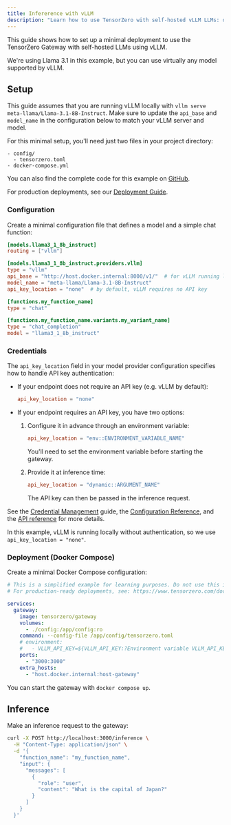 ```yaml
---
title: Infererence with vLLM
description: "Learn how to use TensorZero with self-hosted vLLM LLMs: open-source gateway, observability, optimization, evaluations, and experimentation."
---
```



This guide shows how to set up a minimal deployment to use the TensorZero Gateway with self-hosted LLMs using vLLM.

We're using Llama 3.1 in this example, but you can use virtually any model supported by vLLM.

## Setup

This guide assumes that you are running vLLM locally with `vllm serve meta-llama/Llama-3.1-8B-Instruct`.
Make sure to update the `api_base` and `model_name` in the configuration below to match your vLLM server and model.

For this minimal setup, you'll need just two files in your project directory:

```
- config/
  - tensorzero.toml
- docker-compose.yml
```

<Tip>

You can also find the complete code for this example on [GitHub](https://github.com/tensorzero/tensorzero/tree/main/examples/guides/providers/vllm).

</Tip>

For production deployments, see our [Deployment Guide](/docs/gateway/deployment/).

### Configuration

Create a minimal configuration file that defines a model and a simple chat function:

```toml title="config/tensorzero.toml"
[models.llama3_1_8b_instruct]
routing = ["vllm"]

[models.llama3_1_8b_instruct.providers.vllm]
type = "vllm"
api_base = "http://host.docker.internal:8000/v1/"  # for vLLM running locally on the host
model_name = "meta-llama/Llama-3.1-8B-Instruct"
api_key_location = "none"  # by default, vLLM requires no API key

[functions.my_function_name]
type = "chat"

[functions.my_function_name.variants.my_variant_name]
type = "chat_completion"
model = "llama3_1_8b_instruct"
```

### Credentials

The `api_key_location` field in your model provider configuration specifies how to handle API key authentication:

- If your endpoint does not require an API key (e.g. vLLM by default):

  ```toml
  api_key_location = "none"
  ```

- If your endpoint requires an API key, you have two options:
  1. Configure it in advance through an environment variable:

     ```toml
     api_key_location = "env::ENVIRONMENT_VARIABLE_NAME"
     ```

     You'll need to set the environment variable before starting the gateway.

  2. Provide it at inference time:
     ```toml
     api_key_location = "dynamic::ARGUMENT_NAME"
     ```
     The API key can then be passed in the inference request.

See the [Credential Management](/docs/gateway/guides/credential-management/) guide, the [Configuration Reference](/docs/gateway/configuration-reference/), and the [API reference](/docs/gateway/api-reference/inference/) for more details.

In this example, vLLM is running locally without authentication, so we use `api_key_location = "none"`.

### Deployment (Docker Compose)

Create a minimal Docker Compose configuration:

```yaml title="docker-compose.yml"
# This is a simplified example for learning purposes. Do not use this in production.
# For production-ready deployments, see: https://www.tensorzero.com/docs/gateway/deployment

services:
  gateway:
    image: tensorzero/gateway
    volumes:
      - ./config:/app/config:ro
    command: --config-file /app/config/tensorzero.toml
    # environment:
    #   - VLLM_API_KEY=${VLLM_API_KEY:?Environment variable VLLM_API_KEY must be set.}
    ports:
      - "3000:3000"
    extra_hosts:
      - "host.docker.internal:host-gateway"
```

You can start the gateway with `docker compose up`.

## Inference

Make an inference request to the gateway:

```bash
curl -X POST http://localhost:3000/inference \
  -H "Content-Type: application/json" \
  -d '{
    "function_name": "my_function_name",
    "input": {
      "messages": [
        {
          "role": "user",
          "content": "What is the capital of Japan?"
        }
      ]
    }
  }'
```

